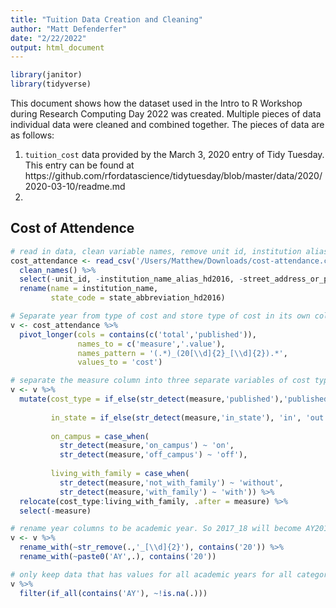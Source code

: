 ```yaml
---
title: "Tuition Data Creation and Cleaning"
author: "Matt Defenderfer"
date: "2/22/2022"
output: html_document
---
```


```r
library(janitor)
library(tidyverse)
```


This document shows how the dataset used in the Intro to R Workshop during Research Computing Day 2022 was created. Multiple pieces of data individual data were cleaned and combined together. The pieces of data are as follows:

1. `tuition_cost` data provided by the March 3, 2020 entry of Tidy Tuesday. This entry can be found at https://github.com/rfordatascience/tidytuesday/blob/master/data/2020/2020-03-10/readme.md
2. 


##  Cost of Attendence

```r
# read in data, clean variable names, remove unit id, institution alias, street address, and city, and finally rename institution and state variables
cost_attendance <- read_csv('/Users/Matthew/Downloads/cost-attendance.csv') %>%
  clean_names() %>%
  select(-unit_id, -institution_name_alias_hd2016, -street_address_or_post_office_box_hd2016, -city_location_of_institution_hd2016) %>%
  rename(name = institution_name,
         state_code = state_abbreviation_hd2016)
```


```r
# Separate year from type of cost and store type of cost in its own column 'measure'
v <- cost_attendance %>%
  pivot_longer(cols = contains(c('total','published')), 
               names_to = c('measure','.value'), 
               names_pattern = '(.*)_(20[\\d]{2}_[\\d]{2}).*', 
               values_to = 'cost')
```

```r
# separate the measure column into three separate variables of cost type (published vs. total), in-state or out-of-state, and living with parents or not
v <- v %>%
  mutate(cost_type = if_else(str_detect(measure,'published'),'published','actual'),
         
         in_state = if_else(str_detect(measure,'in_state'), 'in', 'out'),
         
         on_campus = case_when(
           str_detect(measure,'on_campus') ~ 'on',
           str_detect(measure,'off_campus') ~ 'off'),
         
         living_with_family = case_when(
           str_detect(measure,'not_with_family') ~ 'without',
           str_detect(measure,'with_family') ~ 'with')) %>%
  relocate(cost_type:living_with_family, .after = measure) %>%
  select(-measure)
```

```r
# rename year columns to be academic year. So 2017_18 will become AY2017
v <- v %>%
  rename_with(~str_remove(.,'_[\\d]{2}'), contains('20')) %>%
  rename_with(~paste0('AY',.), contains('20'))
```

```r
# only keep data that has values for all academic years for all categories
v %>% 
  filter(if_all(contains('AY'), ~!is.na(.)))
```


